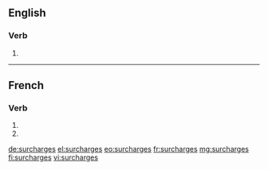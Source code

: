 {{also|surchargés}}
==English==

===Verb===
{{head|en}}

# {{en-third-person singular of|surcharge}}

----

==French==

===Verb===
{{fr-verb-form}}

# {{conjugation of|surcharger||2|s|pres|ind|lang=fr}}
# {{conjugation of|surcharger||2|s|pres|sub|lang=fr}}

[[de:surcharges]]
[[el:surcharges]]
[[eo:surcharges]]
[[fr:surcharges]]
[[mg:surcharges]]
[[fi:surcharges]]
[[vi:surcharges]]